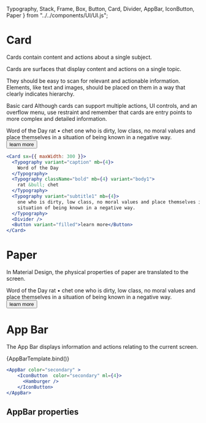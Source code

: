   Typography,
  Stack,
  Frame,
  Box,
  Button,
  Card,
  Divider,
  AppBar,
  IconButton,
  Paper
} from "../../components/UI/UI.js";


<Meta title="Components/SURFACES" />


# Card

Cards contain content and actions about a single subject.

Cards are surfaces that display content and actions on a single topic.

They should be easy to scan for relevant and actionable information. Elements, like text and images, should be placed on them in a way that clearly indicates hierarchy.

Basic card
Although cards can support multiple actions, UI controls, and an overflow menu, use restraint and remember that cards are entry points to more complex and detailed information.

<Canvas>
  <Story name="Card">
    <Card sx={{ maxWidth: 300 }}>
      <Typography variant="caption" mb={4}>
        Word of the Day
      </Typography>
      <Typography className="bold" mb={4} variant="body1">
        rat &bull; chet
      </Typography>
      <Typography variant="subtitle1" mb={4}>
        one who is dirty, low class, no moral values and place themselves in a
        situation of being known in a negative way.
      </Typography>
      <Divider />
      <Button variant="filled">learn more</Button>
    </Card>
  </Story>
</Canvas>

```jsx
<Card sx={{ maxWidth: 300 }}>
  <Typography variant="caption" mb={4}>
    Word of the Day
  </Typography>
  <Typography className="bold" mb={4} variant="body1">
    rat &bull; chet
  </Typography>
  <Typography variant="subtitle1" mb={4}>
    one who is dirty, low class, no moral values and place themselves in a
    situation of being known in a negative way.
  </Typography>
  <Divider />
  <Button variant="filled">learn more</Button>
</Card>
```

# Paper

In Material Design, the physical properties of paper are translated to the screen.

<Canvas>
  <Story name="Paper" parameters={{layout: 'fullscreen'}}>
    <Paper m={4} sx={{ maxWidth: 300 }} >
      <Typography variant="caption" mb={4}>
        Word of the Day
      </Typography>
      <Typography className="bold" mb={4} variant="body1">
        rat &bull; chet
      </Typography>
      <Typography variant="subtitle1" mb={4}>
        one who is dirty, low class, no moral values and place themselves in a
        situation of being known in a negative way.
      </Typography>
      <Divider />
      <Button variant="filled">learn more</Button>
    </Paper>
  </Story>
</Canvas>

# App Bar

The App Bar displays information and actions relating to the current screen.

<Canvas>
  <Story name="App Bar" parameters={{layout: 'fullscreen'}}
    argTypes={{ 
      color: {
        control: 'radio',
        options: ['primary', 'secondary', ...textHue],
        defaultValue: 'primary',
        description: 'Color of the App Bar'
      },
    }} 
    args={{
      color: 'primary'
    }}>
    {AppBarTemplate.bind()}
  </Story>
</Canvas>

```jsx 
<AppBar color="secondary" >
    <IconButton  color="secondary" ml={4}>
      <Hamburger />
    </IconButton>
</AppBar>
```

## AppBar properties

<ArgsTable story="App Bar" />
